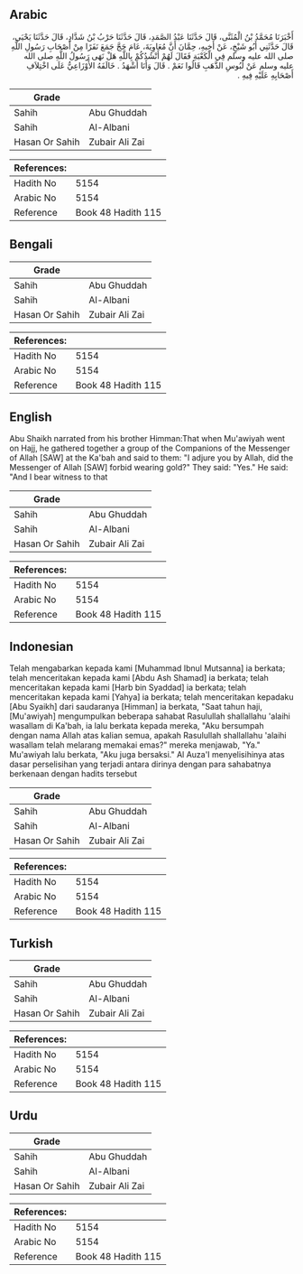 ## Arabic


<div dir="rtl" lang="ar" style={{fontSize:'larger',backgroundColor:'#f8f9fa',padding:20}}>
أَخْبَرَنَا مُحَمَّدُ بْنُ الْمُثَنَّى، قَالَ حَدَّثَنَا عَبْدُ الصَّمَدِ، قَالَ حَدَّثَنَا حَرْبُ بْنُ شَدَّادٍ، قَالَ حَدَّثَنَا يَحْيَى، قَالَ حَدَّثَنِي أَبُو شَيْخٍ، عَنْ أَخِيهِ، حِمَّانَ أَنَّ مُعَاوِيَةَ، عَامَ حَجَّ جَمَعَ نَفَرًا مِنْ أَصْحَابِ رَسُولِ اللَّهِ صلى الله عليه وسلم فِي الْكَعْبَةِ فَقَالَ لَهُمْ أَنْشُدُكُمْ بِاللَّهِ هَلْ نَهَى رَسُولُ اللَّهِ صلى الله عليه وسلم عَنْ لُبُوسِ الذَّهَبِ قَالُوا نَعَمْ ‏.‏ قَالَ وَأَنَا أَشْهَدُ ‏.‏ خَالَفَهُ الأَوْزَاعِيُّ عَلَى اخْتِلاَفِ أَصْحَابِهِ عَلَيْهِ فِيهِ ‏.‏
</div>
<div style={{backgroundColor:'#f8f9fa',padding:20, marginBottom: 10}}><table> <thead> <tr> <th>Grade</th> <th></th> </tr> </thead> <tbody> <tr><td>Sahih</td><td>Abu Ghuddah</td></tr><tr><td>Sahih</td><td>Al-Albani</td></tr><tr><td>Hasan Or Sahih</td><td>Zubair Ali Zai</td></tr></tbody></table><table> <thead> <tr> <th>References:</th> <th></th> </tr> </thead> <tbody><tr><td>Hadith No</td><td>5154</td></tr><tr><td>Arabic No</td><td>5154</td></tr><tr><td>Reference</td><td>Book 48 Hadith 115</td></tr></tbody></table></div>

## Bengali


<div dir="ltr" lang="bn" style={{fontSize:'larger',backgroundColor:'#f8f9fa',padding:20}}>

</div>
<div style={{backgroundColor:'#f8f9fa',padding:20, marginBottom: 10}}><table> <thead> <tr> <th>Grade</th> <th></th> </tr> </thead> <tbody> <tr><td>Sahih</td><td>Abu Ghuddah</td></tr><tr><td>Sahih</td><td>Al-Albani</td></tr><tr><td>Hasan Or Sahih</td><td>Zubair Ali Zai</td></tr></tbody></table><table> <thead> <tr> <th>References:</th> <th></th> </tr> </thead> <tbody><tr><td>Hadith No</td><td>5154</td></tr><tr><td>Arabic No</td><td>5154</td></tr><tr><td>Reference</td><td>Book 48 Hadith 115</td></tr></tbody></table></div>

## English


<div dir="ltr" lang="en" style={{fontSize:'larger',backgroundColor:'#f8f9fa',padding:20}}>
Abu Shaikh narrated from his brother Himman:That when Mu'awiyah went on Hajj, he gathered together a group of the Companions of the Messenger of Allah [SAW] at the Ka'bah and said to them: "I adjure you by Allah, did the Messenger of Allah [SAW] forbid wearing gold?" They said: "Yes." He said: "And I bear witness to that
</div>
<div style={{backgroundColor:'#f8f9fa',padding:20, marginBottom: 10}}><table> <thead> <tr> <th>Grade</th> <th></th> </tr> </thead> <tbody> <tr><td>Sahih</td><td>Abu Ghuddah</td></tr><tr><td>Sahih</td><td>Al-Albani</td></tr><tr><td>Hasan Or Sahih</td><td>Zubair Ali Zai</td></tr></tbody></table><table> <thead> <tr> <th>References:</th> <th></th> </tr> </thead> <tbody><tr><td>Hadith No</td><td>5154</td></tr><tr><td>Arabic No</td><td>5154</td></tr><tr><td>Reference</td><td>Book 48 Hadith 115</td></tr></tbody></table></div>

## Indonesian


<div dir="ltr" lang="id" style={{fontSize:'larger',backgroundColor:'#f8f9fa',padding:20}}>
Telah mengabarkan kepada kami [Muhammad Ibnul Mutsanna] ia berkata; telah menceritakan kepada kami [Abdu Ash Shamad] ia berkata; telah menceritakan kepada kami [Harb bin Syaddad] ia berkata; telah menceritakan kepada kami [Yahya] ia berkata; telah menceritakan kepadaku [Abu Syaikh] dari saudaranya [Himman] ia berkata, "Saat tahun haji, [Mu'awiyah] mengumpulkan beberapa sahabat Rasulullah shallallahu 'alaihi wasallam di Ka'bah, ia lalu berkata kepada mereka, "Aku bersumpah dengan nama Allah atas kalian semua, apakah Rasulullah shallallahu 'alaihi wasallam telah melarang memakai emas?" mereka menjawab, "Ya." Mu'awiyah lalu berkata, "Aku juga bersaksi." Al Auza'I menyelisihinya atas dasar perselisihan yang terjadi antara dirinya dengan para sahabatnya berkenaan dengan hadits tersebut
</div>
<div style={{backgroundColor:'#f8f9fa',padding:20, marginBottom: 10}}><table> <thead> <tr> <th>Grade</th> <th></th> </tr> </thead> <tbody> <tr><td>Sahih</td><td>Abu Ghuddah</td></tr><tr><td>Sahih</td><td>Al-Albani</td></tr><tr><td>Hasan Or Sahih</td><td>Zubair Ali Zai</td></tr></tbody></table><table> <thead> <tr> <th>References:</th> <th></th> </tr> </thead> <tbody><tr><td>Hadith No</td><td>5154</td></tr><tr><td>Arabic No</td><td>5154</td></tr><tr><td>Reference</td><td>Book 48 Hadith 115</td></tr></tbody></table></div>

## Turkish


<div dir="ltr" lang="tr" style={{fontSize:'larger',backgroundColor:'#f8f9fa',padding:20}}>

</div>
<div style={{backgroundColor:'#f8f9fa',padding:20, marginBottom: 10}}><table> <thead> <tr> <th>Grade</th> <th></th> </tr> </thead> <tbody> <tr><td>Sahih</td><td>Abu Ghuddah</td></tr><tr><td>Sahih</td><td>Al-Albani</td></tr><tr><td>Hasan Or Sahih</td><td>Zubair Ali Zai</td></tr></tbody></table><table> <thead> <tr> <th>References:</th> <th></th> </tr> </thead> <tbody><tr><td>Hadith No</td><td>5154</td></tr><tr><td>Arabic No</td><td>5154</td></tr><tr><td>Reference</td><td>Book 48 Hadith 115</td></tr></tbody></table></div>

## Urdu


<div dir="rtl" lang="ur" style={{fontSize:'larger',backgroundColor:'#f8f9fa',padding:20}}>

</div>
<div style={{backgroundColor:'#f8f9fa',padding:20, marginBottom: 10}}><table> <thead> <tr> <th>Grade</th> <th></th> </tr> </thead> <tbody> <tr><td>Sahih</td><td>Abu Ghuddah</td></tr><tr><td>Sahih</td><td>Al-Albani</td></tr><tr><td>Hasan Or Sahih</td><td>Zubair Ali Zai</td></tr></tbody></table><table> <thead> <tr> <th>References:</th> <th></th> </tr> </thead> <tbody><tr><td>Hadith No</td><td>5154</td></tr><tr><td>Arabic No</td><td>5154</td></tr><tr><td>Reference</td><td>Book 48 Hadith 115</td></tr></tbody></table></div>